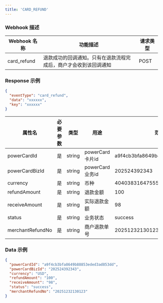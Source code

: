 ```yaml
---
title: 'CARD_REFUND'
---
```


### Webhook 描述

| Webhook 名称  | 功能描述                             | 请求类型 |
|-------------|----------------------------------|------|
| card_refund | 退款成功的回调通知。只有在退款流程完成后，商户才会收到该回调通知 | POST |

### Response 示例

```json
{
  "eventType": "card_refund",
  "data": "xxxxxx",
  "key": "xxxxxx"
}
```

| 属性名            | 必要参数 | 类型     | 用途            | 范例值                              | 备注 |
|----------------|------|--------|---------------|----------------------------------|----|
| powerCardId    | 是    | string | powerCard卡片id | a9f4cb3bfa8649b88853eded3ad853dd |    |
| powerCardBizId | 是    | string | powerCard业务id | 202524392343                                 |    |
| currency         | 是    | string | 币种            | 4040383164755526                 |    |
| refundAmount           | 是    | string | 退款金额          | 100                              |    |
| receiveAmount     | 是    | string | 实际退款金额        | 98                               |    |
| status         | 是    | string | 业务状态          | success                          |    |
| merchantRefundNo         | 是    | string | 商户退款单号        | 20251232130123                           |    |

### Data 示例

```json
{
  "powerCardId": "a9f4cb3bfa8649b88853eded3ad853dd",
  "powerCardBizId": "202524392343",
  "currency": "USD",
  "refundAmount": "100",
  "receiveAmount": "98",
  "status": "success",
  "merchantRefundNo": "20251232130123"
}
```